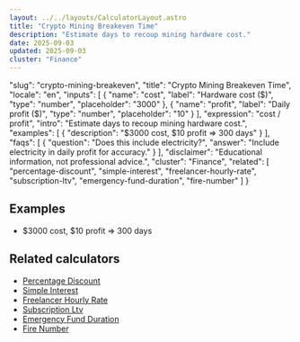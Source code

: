 ```yaml
---
layout: ../../layouts/CalculatorLayout.astro
title: "Crypto Mining Breakeven Time"
description: "Estimate days to recoup mining hardware cost."
date: 2025-09-03
updated: 2025-09-03
cluster: "Finance"
---
```


  "slug": "crypto-mining-breakeven",
  "title": "Crypto Mining Breakeven Time",
  "locale": "en",
  "inputs": [
    {
      "name": "cost",
      "label": "Hardware cost ($)",
      "type": "number",
      "placeholder": "3000"
    },
    {
      "name": "profit",
      "label": "Daily profit ($)",
      "type": "number",
      "placeholder": "10"
    }
  ],
  "expression": "cost / profit",
  "intro": "Estimate days to recoup mining hardware cost.",
  "examples": [
    {
      "description": "$3000 cost, $10 profit ⇒ 300 days"
    }
  ],
  "faqs": [
    {
      "question": "Does this include electricity?",
      "answer": "Include electricity in daily profit for accuracy."
    }
  ],
  "disclaimer": "Educational information, not professional advice.",
  "cluster": "Finance",
  "related": [
    "percentage-discount",
    "simple-interest",
    "freelancer-hourly-rate",
    "subscription-ltv",
    "emergency-fund-duration",
    "fire-number"
  ]
}

<Calculator schema={schema} />

## Examples

- $3000 cost, $10 profit ⇒ 300 days

## Related calculators

- [Percentage Discount](/calculators/percentage-discount/)
- [Simple Interest](/calculators/simple-interest/)
- [Freelancer Hourly Rate](/calculators/freelancer-hourly-rate/)
- [Subscription Ltv](/calculators/subscription-ltv/)
- [Emergency Fund Duration](/calculators/emergency-fund-duration/)
- [Fire Number](/calculators/fire-number/)

